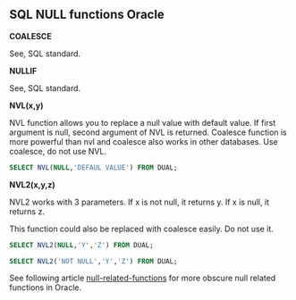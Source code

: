 ## SQL NULL functions Oracle

**COALESCE**

See, SQL standard. 

**NULLIF**

See, SQL standard. 


**NVL(x,y)**

NVL function allows you to replace a null value with default value.
If first argument is null, second argument of NVL is returned.
Coalesce function is more powerful than nvl and coalesce also works in other databases.
Use coalesce, do not use NVL.


``` sql
SELECT NVL(NULL,'DEFAUL VALUE') FROM DUAL;
```

**NVL2(x,y,z)**

NVL2 works with 3 parameters.
If x is not null, it returns y.
If x is null, it returns z.

This function could also be replaced with coalesce easily.
Do not use it.


``` sql
SELECT NVL2(NULL,'Y','Z') FROM DUAL;
```

``` sql
SELECT NVL2('NOT NULL','Y','Z') FROM DUAL;
```


See following article [null-related-functions](https://oracle-base.com/articles/misc/null-related-functions) for more obscure null related functions in Oracle.



